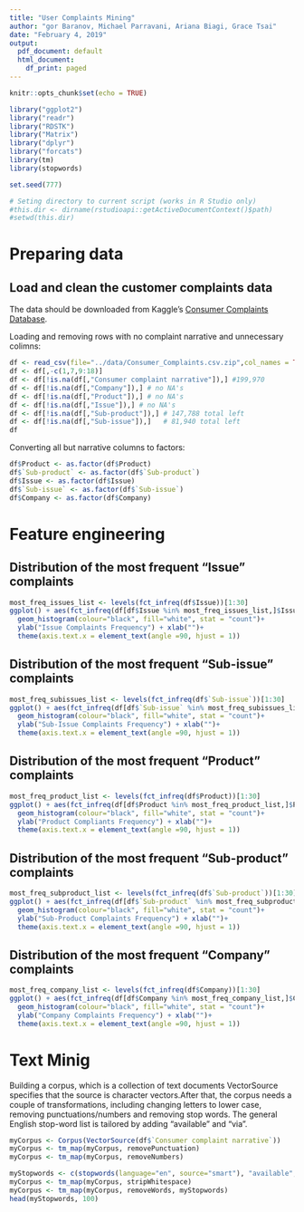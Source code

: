 ```yaml
---
title: "User Complaints Mining"
author: "gor Baranov, Michael Parravani, Ariana Biagi, Grace Tsai"
date: "February 4, 2019"
output:
  pdf_document: default
  html_document:
    df_print: paged
---
```


```r
knitr::opts_chunk$set(echo = TRUE)

library("ggplot2")
library("readr")
library("RDSTK")
library("Matrix")
library("dplyr")
library("forcats")
library(tm)
library(stopwords)

set.seed(777)
```
```r
# Seting directory to current script (works in R Studio only)
#this.dir <- dirname(rstudioapi::getActiveDocumentContext()$path)
#setwd(this.dir)
```

# Preparing data
## Load and clean the customer complaints data

The data should be downloaded from Kaggle's [Consumer Complaints Database](https://www.kaggle.com/sebastienverpile/consumercomplaintsdata/downloads/Consumer_Complaints.csv/1).

Loading and removing rows with no complaint narrative and unnecessary colimns:

```r
df <- read_csv(file="../data/Consumer_Complaints.csv.zip",col_names = TRUE)
df <- df[,-c(1,7,9:18)]
df <- df[!is.na(df[,"Consumer complaint narrative"]),] #199,970
df <- df[!is.na(df[,"Company"]),] # no NA's
df <- df[!is.na(df[,"Product"]),] # no NA's
df <- df[!is.na(df[,"Issue"]),] # no NA's
df <- df[!is.na(df[,"Sub-product"]),] # 147,788 total left
df <- df[!is.na(df[,"Sub-issue"]),]   # 81,940 total left
df
```

Converting all but narrative columns to factors:

```r
df$Product <- as.factor(df$Product)
df$`Sub-product` <- as.factor(df$`Sub-product`)
df$Issue <- as.factor(df$Issue)
df$`Sub-issue` <- as.factor(df$`Sub-issue`)
df$Company <- as.factor(df$Company)
```

# Feature engineering

## Distribution of the most frequent "Issue" complaints

```r
most_freq_issues_list <- levels(fct_infreq(df$Issue))[1:30]
ggplot() + aes(fct_infreq(df[df$Issue %in% most_freq_issues_list,]$Issue))+ 
  geom_histogram(colour="black", fill="white", stat = "count")+
  ylab("Issue Complaints Frequency") + xlab("")+
  theme(axis.text.x = element_text(angle =90, hjust = 1))
```

\newpage
## Distribution of the most frequent "Sub-issue" complaints

```r
most_freq_subissues_list <- levels(fct_infreq(df$`Sub-issue`))[1:30]
ggplot() + aes(fct_infreq(df[df$`Sub-issue` %in% most_freq_subissues_list,]$`Sub-issue`))+ 
  geom_histogram(colour="black", fill="white", stat = "count")+
  ylab("Sub-Issue Complaints Frequency") + xlab("")+
  theme(axis.text.x = element_text(angle =90, hjust = 1))
```

\newpage
## Distribution of the most frequent "Product" complaints

```r
most_freq_product_list <- levels(fct_infreq(df$Product))[1:30]
ggplot() + aes(fct_infreq(df[df$Product %in% most_freq_product_list,]$Product))+ 
  geom_histogram(colour="black", fill="white", stat = "count")+
  ylab("Product Compliants Frequency") + xlab("")+
  theme(axis.text.x = element_text(angle =90, hjust = 1))
```

\newpage
## Distribution of the most frequent "Sub-product" complaints

```r
most_freq_subproduct_list <- levels(fct_infreq(df$`Sub-product`))[1:30]
ggplot() + aes(fct_infreq(df[df$`Sub-product` %in% most_freq_subproduct_list,]$`Sub-product`))+ 
  geom_histogram(colour="black", fill="white", stat = "count")+
  ylab("Sub-Product Complaints Frequency") + xlab("")+
  theme(axis.text.x = element_text(angle =90, hjust = 1))
```

\newpage
## Distribution of the most frequent "Company" complaints

```r
most_freq_company_list <- levels(fct_infreq(df$Company))[1:30]
ggplot() + aes(fct_infreq(df[df$Company %in% most_freq_company_list,]$Company))+ 
  geom_histogram(colour="black", fill="white", stat = "count")+
  ylab("Company Complaints Frequency") + xlab("")+
  theme(axis.text.x = element_text(angle =90, hjust = 1))
```

\newpage

# Text Minig

Building a corpus, which is a collection of text documents VectorSource specifies that the source is character vectors.After that, the corpus needs a couple of transformations, 
including changing letters to lower case, removing punctuations/numbers 
and removing stop words. The general English stop-word list is tailored by adding "available" and "via".

```r
myCorpus <- Corpus(VectorSource(df$`Consumer complaint narrative`))
myCorpus <- tm_map(myCorpus, removePunctuation)
myCorpus <- tm_map(myCorpus, removeNumbers)
```

```r
myStopwords <- c(stopwords(language="en", source="smart"), "available", "via", "the")
myCorpus <- tm_map(myCorpus, stripWhitespace)
myCorpus <- tm_map(myCorpus, removeWords, myStopwords)
head(myStopwords, 100)
```